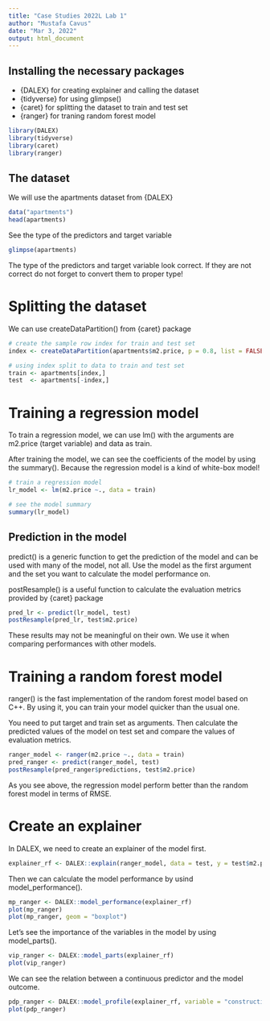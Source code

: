 ```yaml
---
title: "Case Studies 2022L Lab 1"
author: "Mustafa Cavus"
date: "Mar 3, 2022"
output: html_document
---
```


## Installing the necessary packages

* {DALEX} for creating explainer and calling the dataset
* {tidyverse} for using glimpse()
* {caret} for splitting the dataset to train and test set
* {ranger} for traning random forest model

```r
library(DALEX)
library(tidyverse)
library(caret)
library(ranger)
```

## The dataset

We will use the apartments dataset from {DALEX}

```r
data("apartments")
head(apartments)
```

See the type of the predictors and target variable

```r
glimpse(apartments)
```

The type of the predictors and target variable look correct. If they are not correct do not forget to convert them to proper type!

# Splitting the dataset

We can use createDataPartition() from {caret} package
```r
# create the sample row index for train and test set
index <- createDataPartition(apartments$m2.price, p = 0.8, list = FALSE)

# using index split to data to train and test set
train <- apartments[index,]
test  <- apartments[-index,]
```

# Training a regression model

To train a regression model, we can use lm() with the arguments are m2.price (target variable) and data as train.

After training the model, we can see the coefficients of the model by using the summary(). Because the regression model is a kind of white-box model! 

```r
# train a regression model 
lr_model <- lm(m2.price ~., data = train)

# see the model summary
summary(lr_model)
```

## Prediction in the model

predict() is a generic function to get the prediction of the model and can be used with many of the model, not all. Use the model as the first argument and the set you want to calculate the model performance on.

postResample() is a useful function to calculate the evaluation metrics provided by {caret} package

```r
pred_lr <- predict(lr_model, test)
postResample(pred_lr, test$m2.price)
```

These results may not be meaningful on their own. We use it when comparing performances with other models.

# Training a random forest model

ranger() is the fast implementation of the random forest model based on C++. By using it, you can train your model quicker than the usual one.

You need to put target and train set as arguments. Then calculate the predicted values of the model on test set and compare the values of evaluation metrics.

```r
ranger_model <- ranger(m2.price ~., data = train)
pred_ranger <- predict(ranger_model, test)
postResample(pred_ranger$predictions, test$m2.price)
```

As you see above, the regression model perform better than the random forest model in terms of RMSE. 

# Create an explainer

In DALEX, we need to create an explainer of the model first. 

```r
explainer_rf <- DALEX::explain(ranger_model, data = test, y = test$m2.price)
```

Then we can calculate the model performance by usind model_performance().

```r
mp_ranger <- DALEX::model_performance(explainer_rf)
plot(mp_ranger)
plot(mp_ranger, geom = "boxplot")

```

Let's see the importance of the variables in the model by using model_parts().

```r
vip_ranger <- DALEX::model_parts(explainer_rf)
plot(vip_ranger)
```

We can see the relation between a continuous predictor and the model outcome.

```r
pdp_ranger <- DALEX::model_profile(explainer_rf, variable = "construction.year", type = "partial")
plot(pdp_ranger)
```




